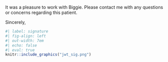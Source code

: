 It was a pleasure to work with Biggie.
Please contact me with any questions or concerns regarding this patient.

Sincerely,

```r
#| label: signature
#| fig-align: left
#| out-width: 7em
#| echo: false
#| eval: true
knitr::include_graphics("jwt_sig.png")
```

```{=typst}
#v(2em, weak: true)
#show block: set par(leading: 0.65em)
#block[
*Joey W. Trampush, Ph.D.* \
Chief Neuropsychologist \
BrainWorkup Neuropsychology, LLC \
Assistant Professor of Psychiatry \
Department of Psychiatry and the Behavioral Sciences \
University of Southern California Keck School of Medicine \
CA License No. PSY29212
]
```

